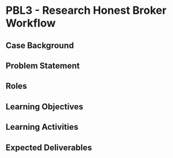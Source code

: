 # PBL3 - Research Honest Broker Workflow {.unnumbered}

## Case Background

## Problem Statement

## Roles

## Learning Objectives

## Learning Activities

## Expected Deliverables
